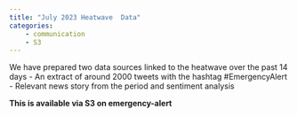```yaml
---
title: "July 2023 Heatwave  Data"
categories:
    - communication
    - S3
---
```


We have prepared two data sources linked to the heatwave over the past 14 days
- An extract of around 2000 tweets with the hashtag #EmergencyAlert
- Relevant news story from the period and sentiment analysis

**This is available via S3 on emergency-alert**